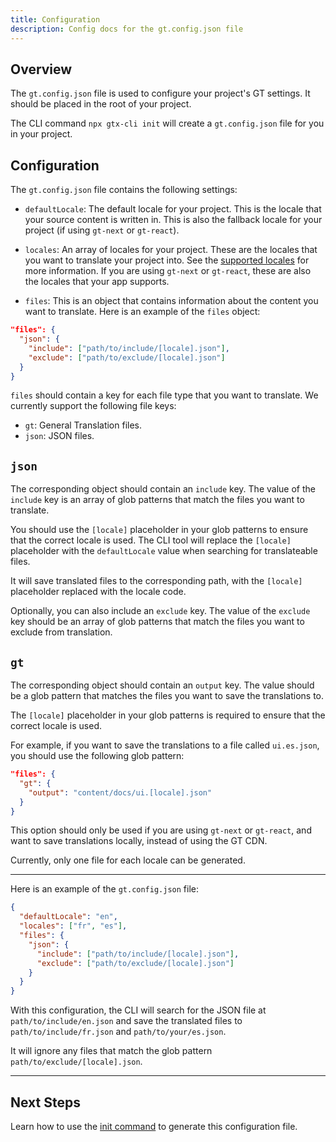 ```yaml
---
title: Configuration
description: Config docs for the gt.config.json file
---
```


## Overview

The `gt.config.json` file is used to configure your project's GT settings. It should be placed in the root of your project.

The CLI command `npx gtx-cli init` will create a `gt.config.json` file for you in your project.

## Configuration

The `gt.config.json` file contains the following settings:

- `defaultLocale`: The default locale for your project. This is the locale that your source content is written in. This is also the fallback locale for your project (if using `gt-next` or `gt-react`).

- `locales`: An array of locales for your project. These are the locales that you want to translate your project into. See the [supported locales](/docs/reference/supported-locales) for more information. 
If you are using `gt-next` or `gt-react`, these are also the locales that your app supports.

- `files`: This is an object that contains information about the content you want to translate.
Here is an example of the `files` object:

```json title="gt.config.json"
"files": {
  "json": {
    "include": ["path/to/include/[locale].json"],
    "exclude": ["path/to/exclude/[locale].json"]
  }
}
```

`files` should contain a key for each file type that you want to translate.
We currently support the following file keys:

- `gt`: General Translation files.
- `json`: JSON files.

## `json`

The corresponding object should contain an `include` key. The value of the `include` key is an array of glob patterns that match the files you want to translate.

You should use the `[locale]` placeholder in your glob patterns to ensure that the correct locale is used.
The CLI tool will replace the `[locale]` placeholder with the `defaultLocale` value when searching for translateable files.

It will save translated files to the corresponding path, with the `[locale]` placeholder replaced with the locale code.

Optionally, you can also include an `exclude` key. The value of the `exclude` key should be an array of glob patterns that match the files you want to exclude from translation.

## `gt`

The corresponding object should contain an `output` key. The value should be a glob pattern that matches the files you want to save the translations to.

The `[locale]` placeholder in your glob patterns is required to ensure that the correct locale is used.

For example, if you want to save the translations to a file called `ui.es.json`, you should use the following glob pattern:

```json title="gt.config.json"
"files": {
  "gt": {
    "output": "content/docs/ui.[locale].json"
  }
}
```


<Callout type="info">

This option should only be used if you are using `gt-next` or `gt-react`, and want to save translations locally, instead of using the GT CDN.

Currently, only one file for each locale can be generated.

</Callout>

---

Here is an example of the `gt.config.json` file:

```json title="gt.config.json"
{
  "defaultLocale": "en",
  "locales": ["fr", "es"],
  "files": {
    "json": {
      "include": ["path/to/include/[locale].json"],
      "exclude": ["path/to/exclude/[locale].json"]
    }
  }
}
```

With this configuration, the CLI will search for the JSON file at `path/to/include/en.json` and save the translated files to `path/to/include/fr.json` and `path/to/your/es.json`.

It will ignore any files that match the glob pattern `path/to/exclude/[locale].json`.

---

## Next Steps

Learn how to use the [init command](/docs/cli/init) to generate this configuration file.
